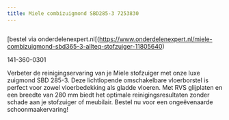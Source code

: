 ```yaml
---
title: Miele combizuigmond SBD285-3 7253830
---
```



<Image src={imageProduct} width={imageProduct.width} alt="" />

[bestel via onderdelenexpert.nl[(https://www.onderdelenexpert.nl/miele-combizuigmond-sbd365-3-allteq-stofzuiger-11805640)

141-360-0301

Verbeter de reinigingservaring van je Miele stofzuiger met onze luxe zuigmond SBD 285-3. Deze lichtlopende omschakelbare vloerborstel is perfect voor zowel vloerbedekking als gladde vloeren. Met RVS glijplaten en een breedte van 280 mm biedt het optimale reinigingsresultaten zonder schade aan je stofzuiger of meubilair. Bestel nu voor een ongeëvenaarde schoonmaakervaring!
